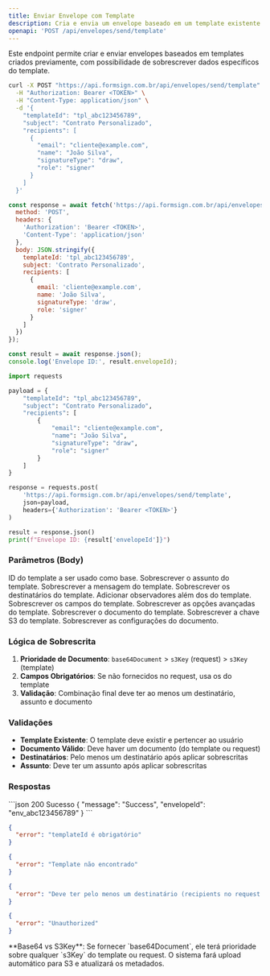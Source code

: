 ```yaml
---
title: Enviar Envelope com Template
description: Cria e envia um envelope baseado em um template existente.
openapi: 'POST /api/envelopes/send/template'
---
```


Este endpoint permite criar e enviar envelopes baseados em templates criados previamente, com possibilidade de sobrescrever dados específicos do template.

<RequestExample>
<CodeGroup>

```bash cURL
curl -X POST "https://api.formsign.com.br/api/envelopes/send/template" \
  -H "Authorization: Bearer <TOKEN>" \
  -H "Content-Type: application/json" \
  -d '{
    "templateId": "tpl_abc123456789",
    "subject": "Contrato Personalizado",
    "recipients": [
      {
        "email": "cliente@example.com",
        "name": "João Silva",
        "signatureType": "draw",
        "role": "signer"
      }
    ]
  }'
```

```javascript JavaScript
const response = await fetch('https://api.formsign.com.br/api/envelopes/send/template', {
  method: 'POST',
  headers: {
    'Authorization': 'Bearer <TOKEN>',
    'Content-Type': 'application/json'
  },
  body: JSON.stringify({
    templateId: 'tpl_abc123456789',
    subject: 'Contrato Personalizado',
    recipients: [
      {
        email: 'cliente@example.com',
        name: 'João Silva',
        signatureType: 'draw',
        role: 'signer'
      }
    ]
  })
});

const result = await response.json();
console.log('Envelope ID:', result.envelopeId);
```

```python Python
import requests

payload = {
    "templateId": "tpl_abc123456789",
    "subject": "Contrato Personalizado",
    "recipients": [
        {
            "email": "cliente@example.com",
            "name": "João Silva",
            "signatureType": "draw",
            "role": "signer"
        }
    ]
}

response = requests.post(
    'https://api.formsign.com.br/api/envelopes/send/template',
    json=payload,
    headers={'Authorization': 'Bearer <TOKEN>'}
)

result = response.json()
print(f"Envelope ID: {result['envelopeId']}")
```

</CodeGroup>
</RequestExample>

### Parâmetros (Body)

<ParamField body="templateId" type="string" required>ID do template a ser usado como base.</ParamField>
<ParamField body="subject" type="string">Sobrescrever o assunto do template.</ParamField>
<ParamField body="message" type="string">Sobrescrever a mensagem do template.</ParamField>
<ParamField body="recipients" type="array">Sobrescrever os destinatários do template.</ParamField>
<ParamField body="observers" type="array">Adicionar observadores além dos do template.</ParamField>
<ParamField body="fields" type="array">Sobrescrever os campos do template.</ParamField>
<ParamField body="advancedOptions" type="object">Sobrescrever as opções avançadas do template.</ParamField>
<ParamField body="base64Document" type="string">Sobrescrever o documento do template.</ParamField>
<ParamField body="s3Key" type="string">Sobrescrever a chave S3 do template.</ParamField>
<ParamField body="documentSettings" type="object">Sobrescrever as configurações do documento.</ParamField>

### Lógica de Sobrescrita

1. **Prioridade de Documento**: `base64Document` > `s3Key` (request) > `s3Key` (template)
2. **Campos Obrigatórios**: Se não fornecidos no request, usa os do template
3. **Validação**: Combinação final deve ter ao menos um destinatário, assunto e documento

### Validações

- **Template Existente**: O template deve existir e pertencer ao usuário
- **Documento Válido**: Deve haver um documento (do template ou request)
- **Destinatários**: Pelo menos um destinatário após aplicar sobrescritas
- **Assunto**: Deve ter um assunto após aplicar sobrescritas

### Respostas

<ResponseExample>
```json 200 Sucesso
{ 
  "message": "Success",
  "envelopeId": "env_abc123456789"
}
```

```json 400 Template Inválido
{ 
  "error": "templateId é obrigatório" 
}
```

```json 404 Template Não Encontrado
{ 
  "error": "Template não encontrado" 
}
```

```json 400 Dados Inválidos
{ 
  "error": "Deve ter pelo menos um destinatário (recipients no request ou no template)" 
}
```

```json 401 Não Autorizado
{ 
  "error": "Unauthorized" 
}
```
</ResponseExample>

<Tip>
**Base64 vs S3Key**: Se fornecer `base64Document`, ele terá prioridade sobre qualquer `s3Key` do template ou request. O sistema fará upload automático para S3 e atualizará os metadados.
</Tip>
